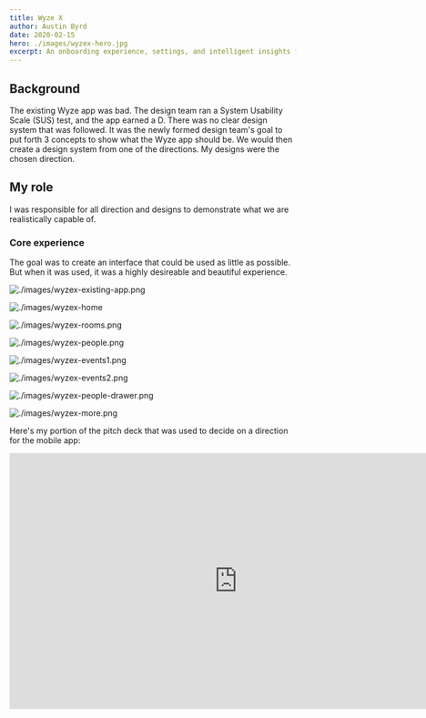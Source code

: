 ```yaml
---
title: Wyze X
author: Austin Byrd
date: 2020-02-15
hero: ./images/wyzex-hero.jpg
excerpt: An onboarding experience, settings, and intelligent insights feed.
---
```




## Background

The existing Wyze app was bad. The design team ran a System Usability Scale (SUS) test, and the app earned a D. There was no clear design system that was followed. It was the newly formed design team's goal to put forth 3 concepts to show what the Wyze app should be. We would then create a design system from one of the directions. My designs were the chosen direction.

## My role

I was responsible for all direction and designs to demonstrate what we are realistically capable of.


### Core experience

The goal was to create an interface that could be used as little as possible. But when it was used, it was a highly desireable and beautiful experience.

![./images/wyzex-existing-app.png](./images/wyzex-existing-app.png)

![./images/wyzex-home](./images/wyzex-home.png)

![./images/wyzex-rooms.png](./images/wyzex-rooms.png)

![./images/wyzex-people.png](./images/wyzex-people.png)

![./images/wyzex-events1.png](./images/wyzex-events1.png)

![./images/wyzex-events2.png](./images/wyzex-events2.png)

![./images/wyzex-people-drawer.png](./images/wyzex-people-drawer.png)

![./images/wyzex-more.png](./images/wyzex-more.png)


Here's my portion of the pitch deck that was used to decide on a direction for the mobile app:
<iframe style="border: none;" width="800" height="450" src="https://www.figma.com/embed?embed_host=share&url=https%3A%2F%2Fwww.figma.com%2Fproto%2FBXMl9BnJGBgxvJjjiYoOJ2%2F3X%3Fnode-id%3D424%253A28%26scaling%3Dmin-zoom" allowfullscreen></iframe>
